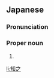 ==Japanese==
{{ja-kanjitab|とも|ゆき}}

===Pronunciation===
{{ja-pron|ともゆき}}

===Proper noun===
{{ja-pos|proper|ともゆき}}

# {{given name|male|lang=ja|sort=ともゆき}}

[[li:知之]]